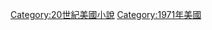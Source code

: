 {{Year by category
|m=1
|c=9
|d=7
|y=1
|cat=美國小說
|sortkey=小說
|parent=
|subcat=1971年小說
}}

[[Category:20世紀美國小說|Category:20世紀美國小說]]
[[Category:1971年美國|Category:1971年美國]]